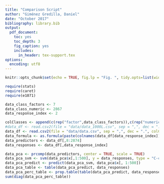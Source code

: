 ```yaml
---
title: "Comparison Script"
author: "Giménez Gredilla, Daniel"
date: "October 2017"
bibliography: library.bib
output:
  pdf_document: 
    toc: yes
    toc_depth: 3
    fig_caption: yes
    includes:  
      in_header: tex-support.tex
options:
  encoding: utf8
---
```


```r
knitr::opts_chunk$set(echo = TRUE, fig.lp = "Fig. ", tidy.opts=list(width.cutoff=60),tidy=TRUE, cache = TRUE, fig.width=12, fig.height=4, comment = NULL, out.height='200px', dpi=200, fig.pos = 'h', out.extra = '')
```

```r
require(stats)
require(caret)
require(e1071)
```


```r
data_class_factors <- 7
data_class_numeric <- 2867
data_response_index <- 2
```

```r
colClasses <- append(c(rep("factor",data_class_factors)),c(rep("numeric",data_class_numeric)))
#data_df <- read.csv2(file = "data/data_1000L.csv", sep = ",", dec = ".", colClasses = colClasses, stringsAsFactors = FALSE)
data_df <- read.csv2(file = "data/data.csv", sep = ",", dec = ".", colClasses = colClasses, stringsAsFactors = FALSE)
data_formula <- as.formula(paste(colnames(data_df[data_response_index]), "~", paste(colnames(data_df)[-(1:data_class_factors)], collapse=" + ")))
data_predictors <- data_df[,8:2874]
data_responses <- data_df[,data_response_index]
```

```r
data_pca <- prcomp(data_predictors, center = TRUE, scale = TRUE)
data_pca_svm <- svm(data_pca$x[,1:500], y = data_responses, type = "C-classification", kernel = "radial")
data_pca_predict <- predict(data_pca_svm, data_pca$x[, 1:500])
data_pca_table <- table(data_pca_predict, data_responses)
data_pca_perc_table <- prop.table(table(data_pca_predict, data_responses))*100
sum(diag(data_pca_perc_table))
```

